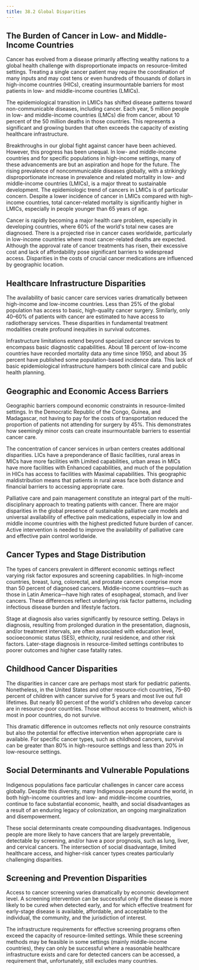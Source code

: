 ```yaml
---
title: 38.2 Global Disparities
---
```




## The Burden of Cancer in Low- and Middle-Income Countries

Cancer has evolved from a disease primarily affecting wealthy nations to a global health challenge with disproportionate impacts on resource-limited settings. Treating a single cancer patient may require the coordination of many inputs and may cost tens or even hundreds of thousands of dollars in high-income countries (HICs), creating insurmountable barriers for most patients in low- and middle-income countries (LMICs).

The epidemiological transition in LMICs has shifted disease patterns toward non-communicable diseases, including cancer. Each year, 5 million people in low- and middle-income countries (LMCs) die from cancer, about 10 percent of the 50 million deaths in those countries. This represents a significant and growing burden that often exceeds the capacity of existing healthcare infrastructure.

Breakthroughs in our global fight against cancer have been achieved. However, this progress has been unequal. In low- and middle-income countries and for specific populations in high-income settings, many of these advancements are but an aspiration and hope for the future. The rising prevalence of noncommunicable diseases globally, with a strikingly disproportionate increase in prevalence and related mortality in low- and middle-income countries (LMICs), is a major threat to sustainable development. The epidemiologic trend of cancers in LMICs is of particular concern. Despite a lower incidence of cancer in LMICs compared with high-income countries, total cancer-related mortality is significantly higher in LMICs, especially in people younger than 65 years of age.

Cancer is rapidly becoming a major health care problem, especially in developing countries, where 60% of the world's total new cases are diagnosed. There is a projected rise in cancer cases worldwide, particularly in low-income countries where most cancer-related deaths are expected. Although the approval rate of cancer treatments has risen, their excessive cost and lack of affordability pose significant barriers to widespread access. Disparities in the costs of crucial cancer medications are influenced by geographic location.

## Healthcare Infrastructure Disparities

The availability of basic cancer care services varies dramatically between high-income and low-income countries. Less than 25% of the global population has access to basic, high-quality cancer surgery. Similarly, only 40–60% of patients with cancer are estimated to have access to radiotherapy services. These disparities in fundamental treatment modalities create profound inequities in survival outcomes.

Infrastructure limitations extend beyond specialized cancer services to encompass basic diagnostic capabilities. About 18 percent of low-income countries have recorded mortality data any time since 1950, and about 35 percent have published some population-based incidence data. This lack of basic epidemiological infrastructure hampers both clinical care and public health planning.

## Geographic and Economic Access Barriers

Geographic barriers compound economic constraints in resource-limited settings. In the Democratic Republic of the Congo, Guinea, and Madagascar, not having to pay for the costs of transportation reduced the proportion of patients not attending for surgery by 45%. This demonstrates how seemingly minor costs can create insurmountable barriers to essential cancer care.

The concentration of cancer services in urban centers creates additional disparities. LICs have a preponderance of Basic facilities, rural areas in MICs have more facilities with Limited capabilities, urban areas in MICs have more facilities with Enhanced capabilities, and much of the population in HICs has access to facilities with Maximal capabilities. This geographic maldistribution means that patients in rural areas face both distance and financial barriers to accessing appropriate care.

Palliative care and pain management constitute an integral part of the multi-disciplinary approach to treating patients with cancer. There are major disparities in the global presence of sustainable palliative care models and universal availability of effective pain medications, especially in low and middle income countries with the highest predicted future burden of cancer. Active intervention is needed to improve the availability of palliative care and effective pain control worldwide.

## Cancer Types and Stage Distribution

The types of cancers prevalent in different economic settings reflect varying risk factor exposures and screening capabilities. In high-income countries, breast, lung, colorectal, and prostate cancers comprise more than 50 percent of diagnosed cancers. Middle-income countries—such as those in Latin America—have high rates of esophageal, stomach, and liver cancers. These differences reflect underlying risk factor patterns, including infectious disease burden and lifestyle factors.

Stage at diagnosis also varies significantly by resource setting. Delays in diagnosis, resulting from prolonged duration in the presentation, diagnosis, and/or treatment intervals, are often associated with education level, socioeconomic status (SES), ethnicity, rural residence, and other risk factors. Later-stage diagnosis in resource-limited settings contributes to poorer outcomes and higher case fatality rates.

## Childhood Cancer Disparities

The disparities in cancer care are perhaps most stark for pediatric patients. Nonetheless, in the United States and other resource-rich countries, 75–80 percent of children with cancer survive for 5 years and most live out full lifetimes. But nearly 80 percent of the world's children who develop cancer are in resource-poor countries. Those without access to treatment, which is most in poor countries, do not survive.

This dramatic difference in outcomes reflects not only resource constraints but also the potential for effective intervention when appropriate care is available. For specific cancer types, such as childhood cancers, survival can be greater than 80% in high-resource settings and less than 20% in low-resource settings.

## Social Determinants and Vulnerable Populations

Indigenous populations face particular challenges in cancer care access globally. Despite this diversity, many Indigenous people around the world, in both high-income countries and low- and middle-income countries, continue to face substantial economic, health, and social disadvantages as a result of an enduring legacy of colonization, an ongoing marginalization and disempowerment.

These social determinants create compounding disadvantages. Indigenous people are more likely to have cancers that are largely preventable, detectable by screening, and/or have a poor prognosis, such as lung, liver, and cervical cancers. The intersection of social disadvantage, limited healthcare access, and higher-risk cancer types creates particularly challenging disparities.

## Screening and Prevention Disparities

Access to cancer screening varies dramatically by economic development level. A screening intervention can be successful only if the disease is more likely to be cured when detected early, and for which effective treatment for early-stage disease is available, affordable, and acceptable to the individual, the community, and the jurisdiction of interest.

The infrastructure requirements for effective screening programs often exceed the capacity of resource-limited settings. While these screening methods may be feasible in some settings (mainly middle-income countries), they can only be successful where a reasonable healthcare infrastructure exists and care for detected cancers can be accessed, a requirement that, unfortunately, still excludes many countries.
